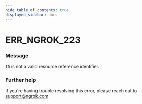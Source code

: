 ```yaml
---
hide_table_of_contents: true
displayed_sidebar: docs
---
```



# ERR_NGROK_223

### Message

`ID` is not a valid resource reference identifier.

### Further help

If you're having trouble resolving this error, please reach out to [support@ngrok.com](mailto:support@ngrok.com?subject=Help%20with%20ERR_NGROK_223)

<ErrorDetails error="err_ngrok_223" />
